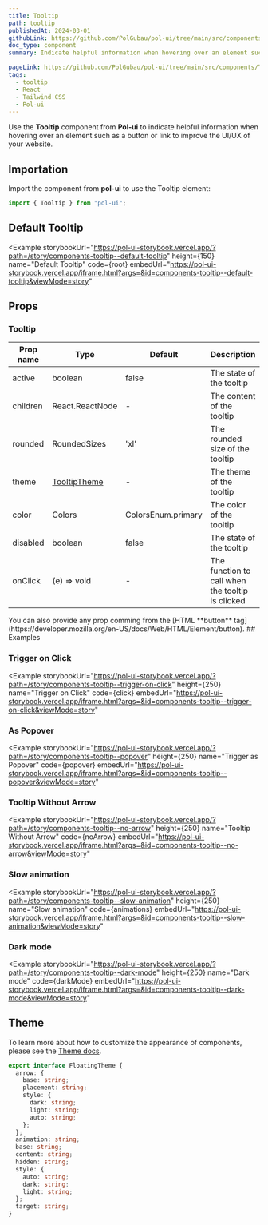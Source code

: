 ```yaml
---
title: Tooltip
path: tooltip
publishedAt: 2024-03-01
githubLink: https://github.com/PolGubau/pol-ui/tree/main/src/components/Tooltip
doc_type: component
summary: Indicate helpful information when hovering over an element such as a button or link to improve the UI/UX of your website.

pageLink: https://github.com/PolGubau/pol-ui/tree/main/src/components/Tooltip
tags:
  - tooltip
  - React
  - Tailwind CSS
  - Pol-ui
---
```








Use the **Tooltip** component from **Pol-ui** to indicate helpful information when hovering over an element such as a button or link to improve the UI/UX of your website.

## Importation

Import the component from **pol-ui** to use the Tooltip element:

```jsx
import { Tooltip } from "pol-ui";
```

## Default Tooltip

<Example
  storybookUrl="https://pol-ui-storybook.vercel.app/?path=/story/components-tooltip--default-tooltip"
  height={150}
  name="Default Tooltip"
  code={root}
  embedUrl="https://pol-ui-storybook.vercel.app/iframe.html?args=&id=components-tooltip--default-tooltip&viewMode=story"
>
  <RootCode />
</Example>

## Props

### Tooltip

| Prop name | Type                   | Default            | Description                                      |
| --------- | ---------------------- | ------------------ | ------------------------------------------------ |
| active    | boolean                | false              | The state of the tooltip                         |
| children  | React.ReactNode        | -                  | The content of the tooltip                       |
| rounded   | RoundedSizes           | 'xl'               | The rounded size of the tooltip                  |
| theme     | [TooltipTheme](#theme) | -                  | The theme of the tooltip                         |
| color     | Colors                 | ColorsEnum.primary | The color of the tooltip                         |
| disabled  | boolean                | false              | The state of the tooltip                         |
| onClick   | (e) => void            | -                  | The function to call when the tooltip is clicked |

<Callout emoji="💡">
  You can also provide any prop comming from the [HTML **button**
  tag](https://developer.mozilla.org/en-US/docs/Web/HTML/Element/button).
</Callout>
## Examples

### Trigger on Click

<Example
  storybookUrl="https://pol-ui-storybook.vercel.app/?path=/story/components-tooltip--trigger-on-click"
  height={250}
  name="Trigger on Click"
  code={click}
  embedUrl="https://pol-ui-storybook.vercel.app/iframe.html?args=&id=components-tooltip--trigger-on-click&viewMode=story"
>
  <ClickCode />
</Example>

### As Popover

<Example
  storybookUrl="https://pol-ui-storybook.vercel.app/?path=/story/components-tooltip--popover"
  height={250}
  name="Trigger as Popover"
  code={popover}
  embedUrl="https://pol-ui-storybook.vercel.app/iframe.html?args=&id=components-tooltip--popover&viewMode=story"
>
  <PopoverCode />
</Example>

### Tooltip Without Arrow

<Example
  storybookUrl="https://pol-ui-storybook.vercel.app/?path=/story/components-tooltip--no-arrow"
  height={250}
  name="Tooltip Without Arrow"
  code={noArrow}
  embedUrl="https://pol-ui-storybook.vercel.app/iframe.html?args=&id=components-tooltip--no-arrow&viewMode=story"
>
  <NoArrowCode />
</Example>

### Slow animation

<Example
  storybookUrl="https://pol-ui-storybook.vercel.app/?path=/story/components-tooltip--slow-animation"
  height={250}
  name="Slow animation"
  code={animations}
  embedUrl="https://pol-ui-storybook.vercel.app/iframe.html?args=&id=components-tooltip--slow-animation&viewMode=story"
>
  <AnimationsCode />
</Example>

### Dark mode

<Example
  storybookUrl="https://pol-ui-storybook.vercel.app/?path=/story/components-tooltip--dark-mode"
  height={250}
  name="Dark mode"
  code={darkMode}
  embedUrl="https://pol-ui-storybook.vercel.app/iframe.html?args=&id=components-tooltip--dark-mode&viewMode=story"
>
  <DarkModeCode />
</Example>

## Theme

To learn more about how to customize the appearance of components, please see the [Theme docs](/docs/theming).

```ts
export interface FloatingTheme {
  arrow: {
    base: string;
    placement: string;
    style: {
      dark: string;
      light: string;
      auto: string;
    };
  };
  animation: string;
  base: string;
  content: string;
  hidden: string;
  style: {
    auto: string;
    dark: string;
    light: string;
  };
  target: string;
}
```
